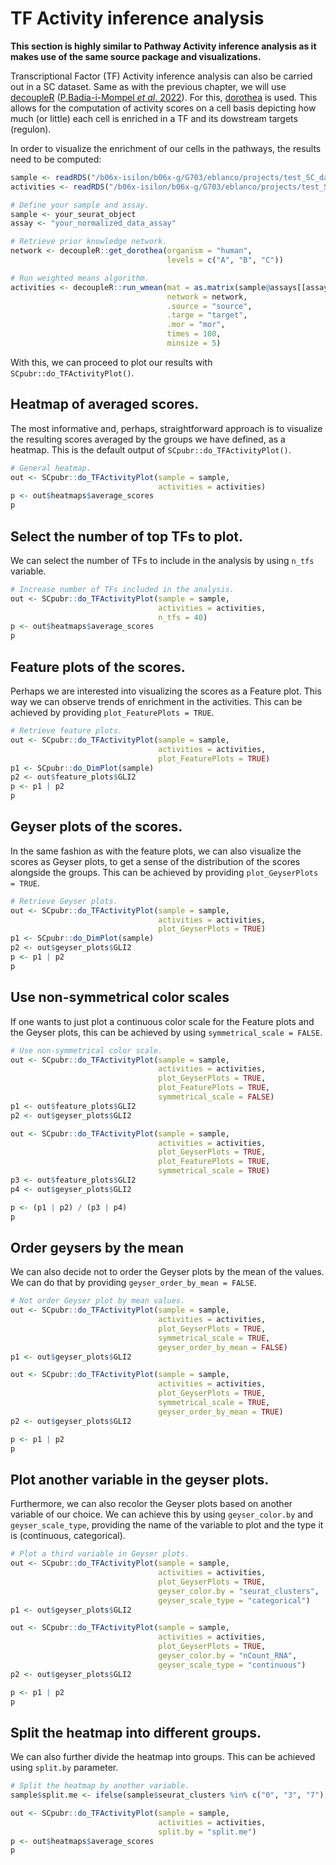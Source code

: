 # TF Activity inference analysis

**This section is highly similar to Pathway Activity inference analysis as it makes use of the same source package and visualizations.**

Transcriptional Factor (TF) Activity inference analysis can also be carried out in a SC dataset. Same as with the previous chapter, we will use [decoupleR](https://github.com/saezlab/decoupleR) ([P.Badia-i-Mompel *et al*. 2022](https://academic.oup.com/bioinformaticsadvances/article/2/1/vbac016/6544613?login=true)). For this, [dorothea](https://github.com/saezlab/dorothea/) is used. This allows for the computation of activity scores on a cell basis depicting how much (or little) each cell is enriched in a TF and its dowstream targets (regulon).

In order to visualize the enrichment of our cells in the pathways, the results need to be computed:

```r
sample <- readRDS("/b06x-isilon/b06x-g/G703/eblanco/projects/test_SC_datasets/sc_dataset.rds")
activities <- readRDS("/b06x-isilon/b06x-g/G703/eblanco/projects/test_SC_datasets/dorothea_scores_decoupleR.rds")
```

```r
# Define your sample and assay.
sample <- your_seurat_object
assay <- "your_normalized_data_assay"

# Retrieve prior knowledge network.
network <- decoupleR::get_dorothea(organism = "human",
                                   levels = c("A", "B", "C"))

# Run weighted means algorithm.
activities <- decoupleR::run_wmean(mat = as.matrix(sample@assays[[assay]]@data),
                                   network = network,
                                   .source = "source",
                                   .targe = "target",
                                   .mor = "mor",
                                   times = 100,
                                   minsize = 5)
```

With this, we can proceed to plot our results with `SCpubr::do_TFActivityPlot()`.

## Heatmap of averaged scores.

The most informative and, perhaps, straightforward approach is to visualize the resulting scores averaged by the groups we have defined, as a heatmap. This is the default output of `SCpubr::do_TFActivityPlot()`.

```r
# General heatmap.
out <- SCpubr::do_TFActivityPlot(sample = sample,
                                 activities = activities)
p <- out$heatmaps$average_scores
p
```

## Select the number of top TFs to plot.

We can select the number of TFs to include in the analysis by using `n_tfs` variable.

```r
# Increase number of TFs included in the analysis.
out <- SCpubr::do_TFActivityPlot(sample = sample,
                                 activities = activities,
                                 n_tfs = 40)
p <- out$heatmaps$average_scores
p
```

## Feature plots of the scores.

Perhaps we are interested into visualizing the scores as a Feature plot. This way we can observe trends of enrichment in the activities. This can be achieved by providing `plot_FeaturePlots = TRUE`.

```r
# Retrieve feature plots.
out <- SCpubr::do_TFActivityPlot(sample = sample,
                                 activities = activities,
                                 plot_FeaturePlots = TRUE)
p1 <- SCpubr::do_DimPlot(sample)
p2 <- out$feature_plots$GLI2
p <- p1 | p2
p
```

## Geyser plots of the scores.

In the same fashion as with the feature plots, we can also visualize the scores as Geyser plots, to get a sense of the distribution of the scores alongside the groups. This can be achieved by providing `plot_GeyserPlots = TRUE`.

```r
# Retrieve Geyser plots.
out <- SCpubr::do_TFActivityPlot(sample = sample,
                                 activities = activities,
                                 plot_GeyserPlots = TRUE)
p1 <- SCpubr::do_DimPlot(sample)
p2 <- out$geyser_plots$GLI2
p <- p1 | p2
p
```

## Use non-symmetrical color scales

If one wants to just plot a continuous color scale for the Feature plots and the Geyser plots, this can be achieved by using `symmetrical_scale = FALSE`.

```r
# Use non-symmetrical color scale.
out <- SCpubr::do_TFActivityPlot(sample = sample,
                                 activities = activities,
                                 plot_GeyserPlots = TRUE,
                                 plot_FeaturePlots = TRUE,
                                 symmetrical_scale = FALSE)
p1 <- out$feature_plots$GLI2
p2 <- out$geyser_plots$GLI2

out <- SCpubr::do_TFActivityPlot(sample = sample,
                                 activities = activities,
                                 plot_GeyserPlots = TRUE,
                                 plot_FeaturePlots = TRUE,
                                 symmetrical_scale = TRUE)
p3 <- out$feature_plots$GLI2
p4 <- out$geyser_plots$GLI2

p <- (p1 | p2) / (p3 | p4)
p
```

## Order geysers by the mean

We can also decide not to order the Geyser plots by the mean of the values. We can do that by providing `geyser_order_by_mean = FALSE`.

```r
# Not order Geyser plot by mean values.
out <- SCpubr::do_TFActivityPlot(sample = sample,
                                 activities = activities,
                                 plot_GeyserPlots = TRUE,
                                 symmetrical_scale = TRUE,
                                 geyser_order_by_mean = FALSE)
p1 <- out$geyser_plots$GLI2

out <- SCpubr::do_TFActivityPlot(sample = sample,
                                 activities = activities,
                                 plot_GeyserPlots = TRUE,
                                 symmetrical_scale = TRUE,
                                 geyser_order_by_mean = TRUE)
p2 <- out$geyser_plots$GLI2

p <- p1 | p2
p
```

## Plot another variable in the geyser plots.

Furthermore, we can also recolor the Geyser plots based on another variable of our choice. We can achieve this by using `geyser_color.by` and `geyser_scale_type`, providing the name of the variable to plot and the type it is (continuous, categorical).

```r
# Plot a third variable in Geyser plots.
out <- SCpubr::do_TFActivityPlot(sample = sample,
                                 activities = activities,
                                 plot_GeyserPlots = TRUE,
                                 geyser_color.by = "seurat_clusters",
                                 geyser_scale_type = "categorical")
p1 <- out$geyser_plots$GLI2

out <- SCpubr::do_TFActivityPlot(sample = sample,
                                 activities = activities,
                                 plot_GeyserPlots = TRUE,
                                 geyser_color.by = "nCount_RNA",
                                 geyser_scale_type = "continuous")
p2 <- out$geyser_plots$GLI2

p <- p1 | p2
p
```

## Split the heatmap into different groups.

We can also further divide the heatmap into groups. This can be achieved using `split.by` parameter.

```r
# Split the heatmap by another variable.
sample$split.me <- ifelse(sample$seurat_clusters %in% c("0", "3", "7"), "Group A","Group B")

out <- SCpubr::do_TFActivityPlot(sample = sample,
                                 activities = activities,
                                 split.by = "split.me")
p <- out$heatmaps$average_scores
p
```

